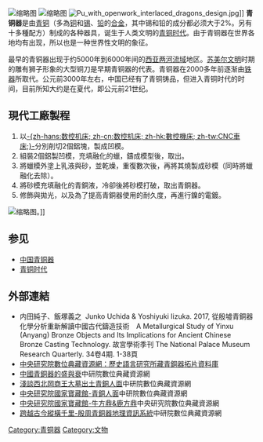 [[File:青銅器,_戰國,_爵杯,_夏商周,_ritual_bronzes_age,_the_Warring_States,_Wine_Vessel,_Jue_Cup,_016.jpg|缩略图]]
[[File:駱越文化,_青銅鼓,_Dong_Son,_Bronze_Drum,_the_Warring_States_period,_0180_07.jpg|缩略图]]
[[File:Pu_with_openwork_interlaced_dragons_design.jpg|thumb]]]] 
'''青铜器'''是由[[青铜|青铜]]（多為[[铜|铜]]和[[锡|锡]]、[[铅|铅]]的[[合金|合金]]，其中锡和铅的成分都必须大于2%。另有十多種配方）制成的各种器具，诞生于人类文明的[[青铜时代|青铜时代]]。由于青铜器在世界各地均有出现，所以也是一种世界性文明的象征。

最早的青铜器出现于约5000年到6000年间的[[西亚|西亚]][[两河流域|两河流域]]地区。[[苏美尔|苏美尔文明]]时期的雕有狮子形象的大型铜刀是早期青铜器的代表。青铜器在2000多年前逐渐由[[铁器|铁器]]所取代。公元前3000年左右，中国已经有了青铜铸品，但进入青铜时代的时间，目前所知大约是在夏代，即公元前21世纪。

==現代工廠製程==
#以[[数控机床|-{zh-hans:数控机床; zh-cn:数控机床; zh-hk:數控機床; zh-tw:CNC車床;}-]]分別削切2個鋁塊，製成凹模。
#組裝2個鋁製凹模，充填融化的蠟，鑄成模型後，取出。
#將蠟模外塗上乳液與砂，並乾燥，重復數次後，再將其燒製成砂模（同時將蠟融化去除）。
#將砂模充填融化的青銅液，冷卻後將砂模打破，取出青銅器。
#修飾與拋光，以及為了提高青銅器使用的耐久度，再進行鎳的電鍍。
[[File:Hengyangmuseum2017020506.JPG|缩略图]]。]]

==参见==
*[[中国青铜器|中国青铜器]]
*[[青铜时代|青铜时代]]

==外部連結==
*内田純子、飯塚義之  Junko Uchida & Yoshiyuki Iizuka. 2017, 從殷墟青銅器化學分析重新解讀中國古代鑄造技術　A Metallurgical Study of Yinxu (Anyang) Bronze Objects and Its Implications for Ancient Chinese Bronze Casting Technology. 故宮學術季刊 The National Palace Museum Research Quarterly. 34卷4期. 1-38頁
*[http://rub.ihp.sinica.edu.tw/~bronze/ 中央研究院數位典藏資源網：歷史語言研究所藏青銅器拓片資料庫]
*[http://digiarch.sinica.edu.tw/content.jsp?option_id=2441&index_info_id=2864 中國青銅器的盛與衰]中研院數位典藏資源網
*[http://digiarch.sinica.edu.tw/content.jsp?option_id=2441&index_info_id=4465 淺談西北岡商王大墓出土青銅人面]中研院數位典藏資源網
*[http://digiarch.sinica.edu.tw/digitalmuseum/gf_index.html 中央研究院國家寶藏館-青銅人面]{{dead link|date=2018年5月 |bot=InternetArchiveBot |fix-attempted=yes }}中研院數位典藏資源網
*[http://digiarch.sinica.edu.tw/digitalmuseum/nd_index.html 中央研究院國家寶藏館-牛方鼎&鹿方鼎]{{dead link|date=2018年5月 |bot=InternetArchiveBot |fix-attempted=yes }}中央研究院數位典藏資源網
*[http://digiarch.sinica.edu.tw/content.jsp?option_id=2722&index_info_id=1964 跨越古今縱橫千里-殷周青銅器地理資訊系統]中研院數位典藏資源網
{{青銅器工藝}}
[[Category:青铜器|Category:青铜器]]
[[Category:文物|Category:文物]]